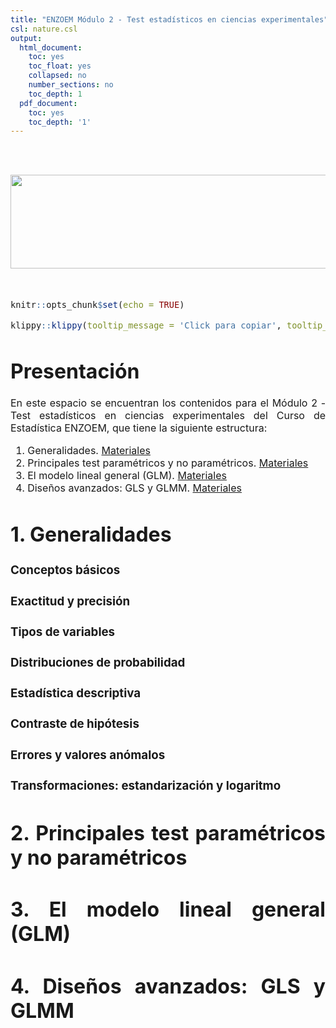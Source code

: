 ```yaml
---
title: "ENZOEM Módulo 2 - Test estadísticos en ciencias experimentales"
csl: nature.csl
output:
  html_document:
    toc: yes
    toc_float: yes
    collapsed: no
    number_sections: no
    toc_depth: 1
  pdf_document:
    toc: yes
    toc_depth: '1'
---
```


<style>
body {
text-align: justify}
</style>

<br/>
<br/>
<p align="center">
<img height=150 width=850 src="ENZOEM25.png"> </a>
</p>
<font size="3">
<br/>

```r
knitr::opts_chunk$set(echo = TRUE)
```
```r
klippy::klippy(tooltip_message = 'Click para copiar', tooltip_success = 'Hecho!',position = c('top', 'right'))
```

 
# **Presentación**

En este espacio se encuentran los contenidos para el Módulo 2 - Test estadísticos en ciencias experimentales del Curso de Estadística ENZOEM, que tiene la siguiente estructura:

  1. Generalidades. [Materiales](https://jabiologo.github.io/web/tutorials/enzoem_1_1_files/enzoem1_1-2.zip)
  2. Principales test paramétricos y no paramétricos. [Materiales]()
  3. El modelo lineal general (GLM). [Materiales]()
  4. Diseños avanzados: GLS y GLMM. [Materiales]()

# **1. Generalidades**

### Conceptos básicos

### Exactitud y precisión

### Tipos de variables

### Distribuciones de probabilidad

### Estadística descriptiva

### Contraste de hipótesis

### Errores y valores anómalos

### Transformaciones: estandarización y logaritmo

# **2. Principales test paramétricos y no paramétricos**

# **3. El modelo lineal general (GLM)**

# **4. Diseños avanzados: GLS y GLMM**

